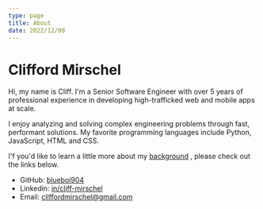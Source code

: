 ```yaml
---
type: page
title: About
date: 2022/12/08
---
```


# Clifford Mirschel

Hi, my name is Cliff. I'm a Senior Software Engineer with over 5 years of professional experience in developing high-trafficked web and mobile apps at scale.

I enjoy analyzing and solving complex engineering problems through fast, performant solutions.
My favorite programming languages include Python, JavaScript, HTML and CSS.

I'f you'd like to learn a little more about my [background](cliffmirschel.io/background) , please check out the links below.
 
- GitHub: [blueboi904](https://github.com/blueboi904)  
- Linkedin: [in/cliff-mirschel](https://www.linkedin.com/in/cliff-mirschel/) 
- Email:  [cliffordmirschel@gmail.com](https://mail.google.com/mail) 




